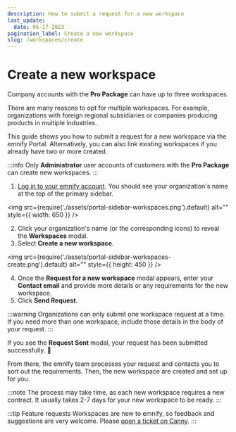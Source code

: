 ```yaml
---
description: How to submit a request for a new workspace
last_update:
  date: 06-17-2023
pagination_label: Create a new workspace
slug: /workspaces/create
---
```


# Create a new workspace

Company accounts with the **Pro Package** can have up to three workspaces.

There are many reasons to opt for multiple workspaces.
For example, organizations with foreign regional subsidiaries or companies producing products in multiple industries.

This guide shows you how to submit a request for a new workspace via the emnify Portal.
Alternatively, you can also link existing workspaces if you already have two or more created.

:::info
Only **Administrator** user accounts of customers with the **Pro Package** can create new workspaces.
:::

1. [Log in to your emnify account](https://portal.emnify.com/sign).
You should see your organization's name at the top of the primary sidebar.

<img
  src={require('./assets/portal-sidebar-workspaces.png').default}
  alt=""
  style={{ width: 650 }}
/>

2. Click your organization's name (or the corresponding icons) to reveal the **Workspaces** modal.
3. Select **Create a new workspace**.

<img
  src={require('./assets/portal-sidebar-workspaces-create.png').default}
  alt=""
  style={{ height: 450 }}
/>

4. Once the **Request for a new workspace** modal appears, enter your **Contact email** and provide more details or any requirements for the new workspace.
5. Click **Send Request**.

:::warning
Organizations can only submit one workspace request at a time.
If you need more than one workspace, include those details in the body of your request.
:::

If you see the **Request Sent** modal, your request has been submitted successfully. 🎉

From there, the emnify team processes your request and contacts you to sort out the requirements.
Then, the new workspace are created and set up for you.

:::note
The process may take time, as each new workspace requires a new contract.
It usually takes 2-7 days for your new workspace to be ready.
:::

:::tip Feature requests
Workspaces are new to emnify, so feedback and suggestions are very welcome.
Please [open a ticket on Canny](https://emnify.canny.io/).
:::
